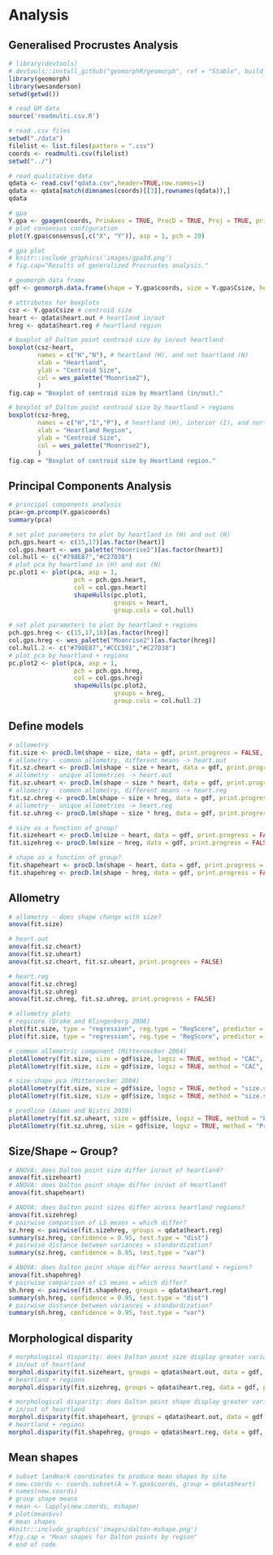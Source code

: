 # Analysis

## Generalised Procrustes Analysis

```r
# library(devtools)
# devtools::install_github("geomorphR/geomorph", ref = "Stable", build_vignettes = TRUE)
library(geomorph)
library(wesanderson)
setwd(getwd())

# read GM data
source('readmulti.csv.R')

# read .csv files
setwd("./data")
filelist <- list.files(pattern = ".csv")
coords <- readmulti.csv(filelist)
setwd("../")

# read qualitative data
qdata <- read.csv("qdata.csv",header=TRUE,row.names=1)
qdata <- qdata[match(dimnames(coords)[[3]],rownames(qdata)),]
qdata

# gpa
Y.gpa <- gpagen(coords, PrinAxes = TRUE, ProcD = TRUE, Proj = TRUE, print.progress = FALSE)
# plot consensus configuration
plot(Y.gpa$consensus[,c("X", "Y")], asp = 1, pch = 20)

# gpa plot
# knitr::include_graphics('images/gpa3d.png')
# fig.cap="Results of generalized Procrustes analysis."

# geomorph data frame
gdf <- geomorph.data.frame(shape = Y.gpa$coords, size = Y.gpa$Csize, heart = qdata$heart.out, hreg = qdata$heart.reg)

# attributes for boxplots
csz <- Y.gpa$Csize # centroid size
heart <- qdata$heart.out # heartland in/out
hreg <- qdata$heart.reg # heartland region

# boxplot of Dalton point centroid size by in/out heartland
boxplot(csz~heart,
        names = c("H","N"), # heartland (H), and not heartland (N)
        xlab = "Heartland",
        ylab = "Centroid Size",
        col = wes_palette("Moonrise2"),
        )
fig.cap = "Boxplot of centroid size by Heartland (in/out)."

# boxplot of Dalton point centroid size by heartland + regions
boxplot(csz~hreg,
        names = c("H","I","P"), # heartland (H), interior (I), and northern periphery (P)
        xlab = "Heartland Region",
        ylab = "Centroid Size",
        col = wes_palette("Moonrise2"),
        )
fig.cap = "Boxplot of centroid size by Heartland region."
```

## Principal Components Analysis

```r
# principal components analysis
pca<-gm.prcomp(Y.gpa$coords)
summary(pca)

# set plot parameters to plot by heartland in (H) and out (N)
pch.gps.heart <- c(15,17)[as.factor(heart)]
col.gps.heart <- wes_palette("Moonrise2")[as.factor(heart)]
col.hull <- c("#798E87","#C27D38")
# plot pca by heartland in (H) and out (N)
pc.plot1 <- plot(pca, asp = 1,
                  pch = pch.gps.heart,
                  col = col.gps.heart)
                  shapeHulls(pc.plot1, 
                             groups = heart,
                             group.cols = col.hull)
                  
# set plot parameters to plot by heartland + regions
pch.gps.hreg <- c(15,17,18)[as.factor(hreg)]
col.gps.hreg <- wes_palette("Moonrise2")[as.factor(hreg)]
col.hull.2 <- c("#798E87","#CCC591","#C27D38")
# plot pca by heartland + regions
pc.plot2 <- plot(pca, asp = 1,
                  pch = pch.gps.hreg,
                  col = col.gps.hreg)
                  shapeHulls(pc.plot2, 
                             groups = hreg,
                             group.cols = col.hull.2)
```

## Define models

```r
# allometry
fit.size <- procD.lm(shape ~ size, data = gdf, print.progress = FALSE, iter = 9999)
# allometry - common allometry, different means -> heart.out
fit.sz.cheart <- procD.lm(shape ~ size + heart, data = gdf, print.progress = FALSE, iter = 9999)
# allometry - unique allometries -> heart.out
fit.sz.uheart <- procD.lm(shape ~ size * heart, data = gdf, print.progress = FALSE, iter = 9999)
# allometry - common allometry, different means -> heart.reg
fit.sz.chreg <- procD.lm(shape ~ size + hreg, data = gdf, print.progress = FALSE, iter = 9999)
# allometry - unique allometries -> heart.reg
fit.sz.uhreg <- procD.lm(shape ~ size * hreg, data = gdf, print.progress = FALSE, iter = 9999)

# size as a function of group?
fit.sizeheart <- procD.lm(size ~ heart, data = gdf, print.progress = FALSE, iter = 9999)
fit.sizehreg <- procD.lm(size ~ hreg, data = gdf, print.progress = FALSE, iter = 9999)

# shape as a function of group?
fit.shapeheart <- procD.lm(shape ~ heart, data = gdf, print.progress = FALSE, iter = 9999)
fit.shapehreg <- procD.lm(shape ~ hreg, data = gdf, print.progress = FALSE, iter = 9999)
```

## Allometry

```r
# allometry - does shape change with size?
anova(fit.size)

# heart.out
anova(fit.sz.cheart)
anova(fit.sz.uheart)
anova(fit.sz.cheart, fit.sz.uheart, print.progress = FALSE)

# heart.reg
anova(fit.sz.chreg)
anova(fit.sz.uhreg)
anova(fit.sz.chreg, fit.sz.uhreg, print.progress = FALSE)

# allometry plots
# regscore (Drake and Klingenberg 2008)
plot(fit.size, type = "regression", reg.type = "RegScore", predictor = log(gdf$size), pch = pch.gps.heart, col = col.gps.heart)
plot(fit.size, type = "regression", reg.type = "RegScore", predictor = log(gdf$size), pch = pch.gps.hreg, col = col.gps.hreg)

# common allometric component (Mitteroecker 2004)
plotAllometry(fit.size, size = gdf$size, logsz = TRUE, method = "CAC", pch = pch.gps.heart, col = col.gps.heart)
plotAllometry(fit.size, size = gdf$size, logsz = TRUE, method = "CAC", pch = pch.gps.hreg, col = col.gps.hreg)

# size-shape pca (Mitteroecker 2004)
plotAllometry(fit.size, size = gdf$size, logsz = TRUE, method = "size.shape", pch = pch.gps.heart, col = col.gps.heart)
plotAllometry(fit.size, size = gdf$size, logsz = TRUE, method = "size.shape", pch = pch.gps.hreg, col = col.gps.hreg)

# predline (Adams and Nistri 2010)
plotAllometry(fit.sz.uheart, size = gdf$size, logsz = TRUE, method = "PredLine", pch = pch.gps.heart, col = col.gps.heart)
plotAllometry(fit.sz.uhreg, size = gdf$size, logsz = TRUE, method = "PredLine", pch = pch.gps.hreg, col = col.gps.hreg)
```

## Size/Shape ~ Group?

```r
# ANOVA: does Dalton point size differ in/out of heartland?
anova(fit.sizeheart)
# ANOVA: does Dalton point shape differ in/out of Heartland?
anova(fit.shapeheart)

# ANOVA: does Dalton point sizes differ across heartland regions?
anova(fit.sizehreg)
# pairwise comparison of LS means = which differ?
sz.hreg <- pairwise(fit.sizehreg, groups = qdata$heart.reg)
summary(sz.hreg, confidence = 0.95, test.type = "dist")
# pairwise distance between variances = standardization?
summary(sz.hreg, confidence = 0.95, test.type = "var")

# ANOVA: does Dalton point shape differ across heartland + regions?
anova(fit.shapehreg)
# pairwise comparison of LS means = which differ?
sh.hreg <- pairwise(fit.shapehreg, groups = qdata$heart.reg)
summary(sh.hreg, confidence = 0.95, test.type = "dist")
# pairwise distance between variances = standardization?
summary(sh.hreg, confidence = 0.95, test.type = "var")
```

## Morphological disparity

```r
# morphological disparity: does Dalton point size display greater variation among individuals?
# in/out of heartland
morphol.disparity(fit.sizeheart, groups = qdata$heart.out, data = gdf, print.progress = FALSE, iter = 9999)
# heartland + regions
morphol.disparity(fit.sizehreg, groups = qdata$heart.reg, data = gdf, print.progress = FALSE, iter = 9999)

# morphological disparity: does Dalton point shape display greater variation among individuals?
# in/out of heartland
morphol.disparity(fit.shapeheart, groups = qdata$heart.out, data = gdf, print.progress = FALSE, iter = 9999)
# heartland + regions
morphol.disparity(fit.shapehreg, groups = qdata$heart.reg, data = gdf, print.progress = FALSE, iter = 9999)
```

## Mean shapes

```r
# subset landmark coordinates to produce mean shapes by site
# new.coords <- coords.subset(A = Y.gpa$coords, group = qdata$heart)
# names(new.coords)
# group shape means
# mean <- lapply(new.coords, mshape)
# plot(mean$vv)
# mean shapes
#knitr::include_graphics('images/dalton-mshape.png')
#fig.cap = "Mean shapes for Dalton points by region"
# end of code
```